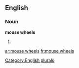 
==English==

===Noun===
'''mouse wheels'''

# {{plural of|[[mouse wheel]]}}

[[Category:English plurals]]

[[ar:mouse wheels]]
[[fr:mouse wheels]]